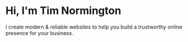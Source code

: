 # Hi, I'm Tim Normington

I create modern & reliable websites to help you build a trustworthy online presence for your business.